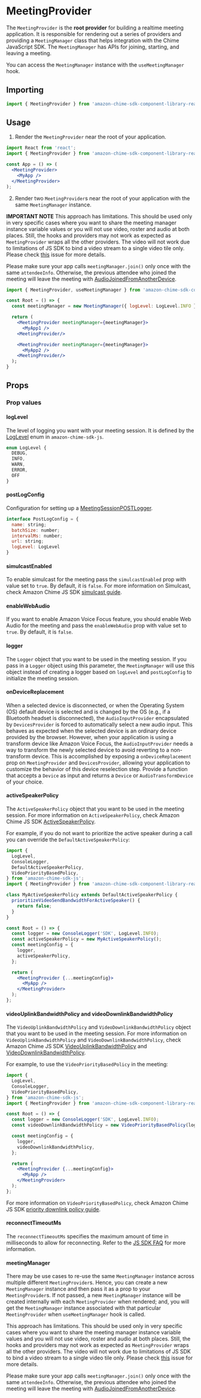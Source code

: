 
<Meta title="SDK Providers/MeetingProvider" />

# MeetingProvider

The `MeetingProvider` is the **root provider** for building a realtime meeting application. It is responsible for rendering out a series of providers and providing a `MeetingManager` class that helps integration with the Chime JavaScript SDK. The `MeetingManager` has APIs for joining, starting, and leaving a meeting.

You can access the `MeetingManager` instance with the `useMeetingManager` hook.

## Importing

```jsx
import { MeetingProvider } from 'amazon-chime-sdk-component-library-react';
```

## Usage

1. Render the `MeetingProvider` near the root of your application.

```jsx
import React from 'react';
import { MeetingProvider } from 'amazon-chime-sdk-component-library-react';

const App = () => (
  <MeetingProvider>
    <MyApp />
  </MeetingProvider>
);
```

2. Render two `MeetingProvider`s near the root of your application with the same `MeetingManager` instance.

**IMPORTANT NOTE**
This approach has limitations. This should be used only in very specific cases where you want to share the meeting manager instance
variable values or you will not use video, roster and audio at both places. Still, the hooks and providers may not work as expected as `MeetingProvider` wraps all the other providers.
The video will not work due to limitations of JS SDK to bind a video stream to a single video tile only. Please check [this](https://github.com/aws/amazon-chime-sdk-component-library-react/issues/492#issuecomment-846317339) issue for more details.

Please make sure your app calls `meetingManager.join()` only once with the same `attendeeInfo`.
Otherwise,  the previous attendee who joined the meeting will leave the meeting with [AudioJoinedFromAnotherDevice](https://aws.github.io/amazon-chime-sdk-js/enums/meetingsessionstatuscode.html#audiojoinedfromanotherdevice).

```jsx
import { MeetingProvider, useMeetingManager } from 'amazon-chime-sdk-component-library-react';

const Root = () => {
  const meetingManager = new MeetingManager({ logLevel: LogLevel.INFO });

  return (
    <MeetingProvider meetingManager={meetingManager}>
      <MyApp1 />
    <MeetingProvider/>

    <MeetingProvider meetingManager={meetingManager}>
      <MyApp2 />
    <MeetingProvider/>
  );
}
```

## Props

<Props of={MeetingProvider} />

### Prop values

#### logLevel

The level of logging you want with your meeting session. It is defined by the [LogLevel](https://aws.github.io/amazon-chime-sdk-js/enums/loglevel.html) enum in `amazon-chime-sdk-js`.

```javascript
enum LogLevel {
  DEBUG,
  INFO,
  WARN,
  ERROR,
  OFF
}
```

#### postLogConfig

Configuration for setting up a [MeetingSessionPOSTLogger](https://aws.github.io/amazon-chime-sdk-js/classes/meetingsessionpostlogger.html).

```javascript
interface PostLogConfig = {
  name: string;
  batchSize: number;
  intervalMs: number;
  url: string;
  logLevel: LogLevel
}
```

#### simulcastEnabled

To enable simulcast for the meeting pass the `simulcastEnabled` prop with value set to `true`. By default, it is `false`.
For more information on Simulcast, check Amazon Chime JS SDK [simulcast guide](https://github.com/aws/amazon-chime-sdk-js/blob/master/guides/05_Simulcast.md).

#### enableWebAudio

If you want to enable Amazon Voice Focus feature, you should enable Web Audio for the meeting and pass the `enableWebAudio` prop with value set to `true`. By default, it is `false`.

#### logger

The `Logger` object that you want to be used in the meeting session.
If you pass in a `Logger` object using this parameter, the `MeetingManager` will use this object instead of creating a logger based on `logLevel` and `postLogConfig` to initialize the meeting session.

#### onDeviceReplacement

When a selected device is disconnected, or when the Operating System (OS) default device is selected and is changed by the OS (e.g., if a Bluetooth headset is disconnected), 
the `AudioInputProvider` encapsulated by `DevicesProvider` is forced to automatically select a new audio input. This behaves as expected when the selected device is an ordinary device provided by the browser. 
However, when your application is using a transform device like Amazon Voice Focus, the `AudioInputProvider` needs a way to transform the newly selected device to avoid reverting to a non-transform device.
This is accomplished by exposing a `onDeviceReplacement` prop on `MeetingProvider` and `DevicesProvider`, allowing your application to customize the behavior of this device reselection step. 
Provide a function that accepts a `Device` as input and returns a `Device` or `AudioTransformDevice` of your choice.

#### activeSpeakerPolicy

The `ActiveSpeakerPolicy` object that you want to be used in the meeting session.
For more information on `ActiveSpeakerPolicy`, check Amazon Chime JS SDK [ActiveSpeakerPolicy](https://aws.github.io/amazon-chime-sdk-js/interfaces/activespeakerpolicy.html).

For example, if you do not want to prioritize the active speaker during a call you can override the
`DefaultActiveSpeakerPolicy`:
```jsx
import {
  LogLevel,
  ConsoleLogger,
  DefaultActiveSpeakerPolicy,
  VideoPriorityBasedPolicy,
} from 'amazon-chime-sdk-js';
import { MeetingProvider } from 'amazon-chime-sdk-component-library-react';

class MyActiveSpeakerPolicy extends DefaultActiveSpeakerPolicy {
  prioritizeVideoSendBandwidthForActiveSpeaker() {
    return false;
  }
}

const Root = () => {
  const logger = new ConsoleLogger('SDK', LogLevel.INFO);
  const activeSpeakerPolicy = new MyActiveSpeakerPolicy();
  const meetingConfig = {
    logger,
    activeSpeakerPolicy,
  };

  return (
    <MeetingProvider {...meetingConfig}>
      <MyApp />
    </MeetingProvider>
  );
};
```

#### videoUplinkBandwidthPolicy and videoDownlinkBandwidthPolicy

The `VideoUplinkBandwidthPolicy` and `VideoDownlinkBandwidthPolicy` object that you want to be used in the meeting
session.
For more information on `VideoUplinkBandwidthPolicy` and `VideoDownlinkBandwidthPolicy`, check Amazon Chime JS SDK
[VideoUplinkBandwidthPolicy](https://aws.github.io/amazon-chime-sdk-js/interfaces/videouplinkbandwidthpolicy.html)
and [VideoDownlinkBandwidthPolicy](https://aws.github.io/amazon-chime-sdk-js/interfaces/videodownlinkbandwidthpolicy.html).

For example, to use the `VideoPriorityBasedPolicy` in the meeting:

```jsx
import {
  LogLevel,
  ConsoleLogger,
  VideoPriorityBasedPolicy,
} from 'amazon-chime-sdk-js';
import { MeetingProvider } from 'amazon-chime-sdk-component-library-react';

const Root = () => {
  const logger = new ConsoleLogger('SDK', LogLevel.INFO);
  const videoDownlinkBandwidthPolicy = new VideoPriorityBasedPolicy(logger);

  const meetingConfig = {
    logger,
    videoDownlinkBandwidthPolicy,
  };

  return (
    <MeetingProvider {...meetingConfig}>
      <MyApp />
    </MeetingProvider>
  );
};
```
For more information on `VideoPriorityBasedPolicy`, check Amazon Chime JS SDK [priority downlink policy guide](https://aws.github.io/amazon-chime-sdk-js/modules/prioritybased_downlink_policy.html).

#### reconnectTimeoutMs

The `reconnectTimeoutMs` specifies the maximum amount of time in milliseconds to allow for reconnecting. Refer to the [JS SDK FAQ](https://aws.github.io/amazon-chime-sdk-js/modules/faqs.html#what-is-the-timeout-for-connect-and-reconnect-and-where-can-i-configure-the-value) for more information. 

#### meetingManager

There may be use cases to re-use the same `MeetingManager` instance across multiple different `MeetingProvider`s.
Hence, you can create a new `MeetingManager` instance and then pass it as a prop to your `MeetingProvider`s. If not passed,
a new `MeetingManager` instance will be created internally with each `MeetingProvider` when rendered; and,
you will get the `MeetingManager` instance associated with that particular `MeetingProvider` when `useMeetingManager` hook is called.

This approach has limitations. This should be used only in very specific cases where you want to share the meeting manager instance
variable values and you will not use video, roster and audio at both places. Still, the hooks and providers may not work as expected as `MeetingProvider` wraps all the other providers.
The video will not work due to limitations of JS SDK to bind a video stream to a single video tile only. Please check [this](https://github.com/aws/amazon-chime-sdk-component-library-react/issues/492#issuecomment-846317339) issue for more details.

Please make sure your app calls `meetingManager.join()` only once with the same `attendeeInfo`.
Otherwise, the previous attendee who joined the meeting will leave the meeting with [AudioJoinedFromAnotherDevice](https://aws.github.io/amazon-chime-sdk-js/enums/meetingsessionstatuscode.html#audiojoinedfromanotherdevice).
